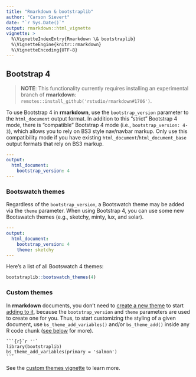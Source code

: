 ```yaml
---
title: "Rmarkdown & bootstraplib"
author: "Carson Sievert"
date: "`r Sys.Date()`"
output: rmarkdown::html_vignette
vignette: >
  %\VignetteIndexEntry{Rmarkdown \& bootstraplib}
  %\VignetteEngine{knitr::rmarkdown}
  %\VignetteEncoding{UTF-8}
---
```


## Bootstrap 4

> **NOTE**: This functionality currently requires installing an experimental branch of **rmarkdown**: `remotes::install_github('rstudio/rmarkdown#1706')`.

To use Bootstrap 4 in **rmarkdown**, use the `bootstrap_version` parameter to the `html_document` output format. In addition to this "strict" Bootstrap 4 mode, there is "compatible" Bootstrap 4 mode (i.e., `bootstrap_version: 4-3`), which allows you to rely on BS3 style nav/navbar markup. Only use this compatibility mode if you have existing `html_document`/`html_document_base` output formats that rely on BS3 markup.

```yaml
---
output:
  html_document:
    bootstrap_version: 4
---
```

### Bootswatch themes

Regardless of the `bootstrap_version`, a Bootswatch theme may be added via the `theme` parameter. When using Bootstrap 4, you can use some new Bootswatch themes (e.g., sketchy, minty, lux, and solar).

```yaml
---
output:
  html_document:
    bootstrap_version: 4
    theme: sketchy
---
```

Here's a list of all Bootswatch 4 themes:

```r
bootstraplib::bootswatch_themes(4)
```

### Custom themes

In **rmarkdown** documents, you don't need to [create a new theme](#custom-create) to start [adding to it](#custom-add), because the `bootstrap_version` and `theme` parameters are used to create one for you. Thus, to start customizing the styling of a given document, use `bs_theme_add_variables()` and/or `bs_theme_add()` inside any R code chunk ([see below](#custom-add) for more).

    ```{r}`r ''`
    library(bootstraplib)
    bs_theme_add_variables(primary = 'salmon')
    ```

See the [custom themes vignette](custom.html) to learn more.
